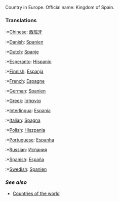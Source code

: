Country in Europe. Official name: Kingdom of Spain.

=== '''Translations''' ===
:*[[Chinese]]: [[西班牙]]
:*[[Danish]]: [[Spanien]]
:*[[Dutch]]: [[Spanje]]
:*[[Esperanto]]: [[eo:Hispanio|Hispanio]]
:*[[Finnish]]: [[Espanja]]
:*[[French]]: [[Espagne]]
:*[[German]]: [[Spanien]]
:*[[Greek]]: [[Ισπανία]]
:*[[Interlingua]]: [[Espania]]
:*[[Italian]]: [[Spagna]]
:*[[Polish]]: [[Hiszpania]]
:*[[Portuguese]]: [[Espanha]]
:*[[Russian]]: [[Испания]]
:*[[Spanish]]: [[España]]
:*[[Swedish]]: [[Spanien]]

=== ''See also'' ===

*[[Countries of the world]]